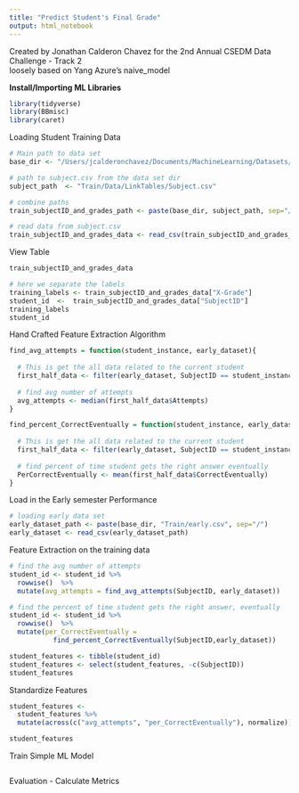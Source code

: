 ```yaml
---
title: "Predict Student's Final Grade"
output: html_notebook
---
```


<p> 
Created by Jonathan Calderon Chavez for the 2nd Annual CSEDM Data Challenge - Track 2 
<br> loosely based on  Yang Azure's naive_model 
</p>

<p> <b> Install/Importing ML Libraries </b> </p>
```r
library(tidyverse)
library(BBmisc)
library(caret)
```

<p>Loading Student Training Data </P>
```r
# Main path to data set
base_dir <- "/Users/jcalderonchavez/Documents/MachineLearning/Datasets/S19_Release_6_28_21.zip" 

# path to subject.csv from the data set dir
subject_path  <- "Train/Data/LinkTables/Subject.csv"

# combine paths
train_subjectID_and_grades_path <- paste(base_dir, subject_path, sep="/")

# read data from subject.csv
train_subjectID_and_grades_data <- read_csv(train_subjectID_and_grades_path)
```

<p> View Table </p>
```r

train_subjectID_and_grades_data

# here we separate the labels
training_labels <- train_subjectID_and_grades_data["X-Grade"]
student_id  <-  train_subjectID_and_grades_data["SubjectID"]
training_labels
student_id
```

<p> Hand Crafted Feature Extraction Algorithm </p>
```r
find_avg_attempts = function(student_instance, early_dataset){
  
  # This is get the all data related to the current student
  first_half_data <- filter(early_dataset, SubjectID == student_instance)
  
  # find avg number of attempts
  avg_attempts <- median(first_half_data$Attempts)
}
```

```r
find_percent_CorrectEventually = function(student_instance, early_dataset){
  
  # This is get the all data related to the current student
  first_half_data <- filter(early_dataset, SubjectID == student_instance)
  
  # find percent of time student gets the right answer eventually
  PerCorrectEventually <- mean(first_half_data$CorrectEventually)
}
```

<p> Load in the Early semester Performance</p>
``` r
# loading early data set
early_dataset_path <- paste(base_dir, "Train/early.csv", sep="/")
early_dataset <- read_csv(early_dataset_path)
```
<p> Feature Extraction on the training data </p>
``` r
# find the avg number of attempts 
student_id <- student_id %>% 
  rowwise()  %>%
  mutate(avg_attempts = find_avg_attempts(SubjectID, early_dataset))

# find the percent of time student gets the right answer, eventually
student_id <- student_id %>% 
  rowwise()  %>%
  mutate(per_CorrectEventually = 
           find_percent_CorrectEventually(SubjectID,early_dataset))

student_features <- tibble(student_id)
student_features <- select(student_features, -c(SubjectID))
student_features
```

<p> Standardize Features  </p>

``` r
student_features <- 
  student_features %>%
  mutate(across(c("avg_attempts", "per_CorrectEventually"), normalize))

student_features
```
<p> Train Simple ML Model  </p>
``` r

```

<p> Evaluation - Calculate Metrics </p>
``` r

```
